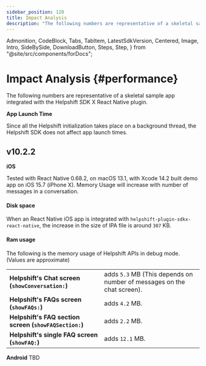 ```yaml
---
sidebar_position: 120
title: Impact Analysis
description: "The following numbers are representative of a skeletal sample app integrated with the Helpshift SDK X React Native plugin."
---
```


  Admonition,
  CodeBlock,
  Tabs,
  TabItem,
  LatestSdkVersion,
  Centered,
  Image,
  Intro,
  SideBySide,
  DownloadButton,
  Steps,
  Step,
} from "@site/src/components/forDocs";

# Impact Analysis {#performance}

<Intro>

The following numbers are representative of a skeletal sample app integrated with the Helpshift SDK X React Native plugin.

</Intro>

<Admonition type="info" title="Note">

**App Launch Time**

Since all the Helpshift initialization takes place on a background thread, the Helpshift SDK does not affect app launch times.

</Admonition>

## v10.2.2

**iOS**

<Admonition type="info" title="Note">

Tested with React Native 0.68.2, on macOS 13.1, with Xcode 14.2 built demo app on iOS 15.7 (iPhone X). Memory Usage will increase with number of messages in a conversation.

</Admonition>

#### Disk space

When an React Native iOS app is integrated with `helpshift-plugin-sdkx-react-native`, the increase in the size of IPA file is around `307` KB.

#### Ram usage

The following is the memory usage of Helpshift APIs in debug mode. (Values are approximate)

|                                                                   |                                                                                    |
| ----------------------------------------------------------------- | ---------------------------------------------------------------------------------- |
| **Helpshift's Chat screen (<code>showConversation:</code>)**      | adds <code>5.3</code> MB (This depends on number of messages on the chat screen). |
| **Helpshift's FAQs screen (<code>showFAQs:</code>)**              | adds <code>4.2</code> MB.                                                         |
| **Helpshift's FAQ section screen (<code>showFAQSection:</code>)** | adds <code>2.2</code> MB.                                                           |
| **Helpshift's single FAQ screen (<code>showFAQ:</code>)**         | adds <code>12.1</code> MB.                                                         |

**Android**
TBD
